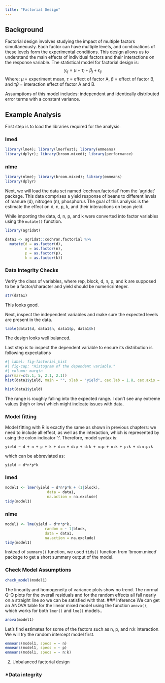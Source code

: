 ```yaml
---
title: "Factorial Design"
---
```


## Background

Factorial design involves studying the impact of multiple factors simultaneously. Each factor can have multiple levels, and combinations of these levels form the experimental conditions. This design allows us to understand the main effects of individual factors and their interactions on the response variable. The statistical model for factorial design is:
$$y_{ij} = \mu +  \tau_i+ \beta_j + \epsilon_{ij}$$ Where:
$\mu$ = experiment mean, $\tau$ = effect of factor A, $\beta$ = effect of factor B, and $\tau\beta$ = interaction effect of factor A and B.

Assumptions of this model includes: independent and identically distributed error terms with a constant variance.


## Example Analysis
First step is to load the libraries required for the analysis:

::: panel-tabset
### lme4

```r
library(lme4); library(lmerTest); library(emmeans)
library(dplyr); library(broom.mixed); library(performance)
```

### nlme

```r
library(nlme); library(broom.mixed); library(emmeans)
library(dplyr)
```
:::
Next, we will load the data set named 'cochran.factorial' from the 'agridat' package. This data comprises a yield response of beans to different levels of manure (d), nitrogen (n), phosphorus The goal of this analysis is the estimate the effect on d, n, p, k, and their interactions on bean yield.

While importing the data, d, n, p, and k were converted into factor variables using the `mutate()` function.

```r
library(agridat)

data1 <- agridat::cochran.factorial %>% 
  mutate(d = as.factor(d),
         n = as.factor(n),
         p = as.factor(p),
         k = as.factor(k))
```
### Data Integrity Checks
Verify the class of variables, where rep, block, d, n, p, and k are supposed to be a factor/character and yield should be numeric/integer. 
```r
str(data1)
```
This looks good.

Next, inspect the independent variables and make sure the expected levels are present in the data.
```r
table(data1$d, data1$n, data1$p, data1$k)
```
The design looks well balanced.

Last step is to inspect the dependent variable to ensure its distribution is following expectations
```r
#| label: fig-factorial_hist
#| fig-cap: "Histogram of the dependent variable."
#| column: margin
par(mar=c(5.1, 5, 2.1, 2.1))
hist(data1$yield, main = "", xlab = "yield", cex.lab = 1.8, cex.axis = 1.5)
```
```r
hist(data1$yield)
```
The range is roughly falling into the expected range. I don't see any extreme values (high or low) which might indicate issues with data.

### Model fitting

Model fitting with R is exactly the same as shown in previous chapters: we need to include all effect, as well as the interaction, which is represented by using the colon indicator ‘:’. Therefore, model syntax is:

`yield ~ d + n + p + k + d:n + d:p + d:k + n:p + n:k + p:k + d:n:p:k`

which can be abbreviated as:

`yield ~ d*n*p*k`

::: panel-tabset
### lme4

```r
model1 <- lmer(yield ~ d*n*p*k + (1|block),
                   data = data1, 
                   na.action = na.exclude)
tidy(model1)
```
### nlme

```r
model1 <- lme(yield ~ d*n*p*k,
                  random = ~ 1|block,
                  data = data1, 
                  na.action = na.exclude)
tidy(model1)
```   
:::

::: column-margin
::: callout-note
Instead of `summary()` function, we used `tidy()` function from 'broom.mixed' package to get a short summary output of the model.
:::
:::
### Check Model Assumptions

```r
check_model(model1)
```
The linearity and homogeneity of variance plots show no trend. The normal Q-Q plots for the overall residuals and for the random effects all fall nearly on a straight line so we can be satisfied with that.
### Inference
We can get an ANOVA table for the linear mixed model using the function `anova()`, which works for both `lmer()` and `lme()` models..
```r
anova(model1)
```
Let’s find estimates for some of the factors such as n, p, and n:k interaction. We will try the random intercept model first.
```r
emmeans(model1, specs = ~ n)
emmeans(model1, specs = ~ p)
emmeans(model1, specs = ~ n:k)
```

2.  Unbalanced factorial design

### *Data integrity
